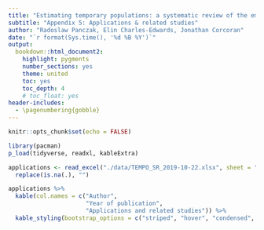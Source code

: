 ```yaml
---
title: "Estimating temporary populations: a systematic review of the empirical literature"
subtitle: "Appendix 5: Applications & related studies"
author: "Radoslaw Panczak, Elin Charles-Edwards, Jonathan Corcoran"
date: "`r format(Sys.time(), '%d %B %Y')`"
output:
  bookdown::html_document2:
    highlight: pygments
    number_sections: yes
    theme: united
    toc: yes
    toc_depth: 4
    # toc_float: yes
header-includes: 
  - \pagenumbering{gobble}
---
```



```r
knitr::opts_chunk$set(echo = FALSE)

library(pacman)
p_load(tidyverse, readxl, kableExtra)

```

```r
applications <- read_excel("./data/TEMPO_SR_2019-10-22.xlsx", sheet = "Related") %>% 
  replace(is.na(.), "")
```

```r
applications %>% 
  kable(col.names = c("Author",
                      "Year of publication",
                      "Applications and related studies")) %>%
  kable_styling(bootstrap_options = c("striped", "hover", "condensed", "responsive"))
```

